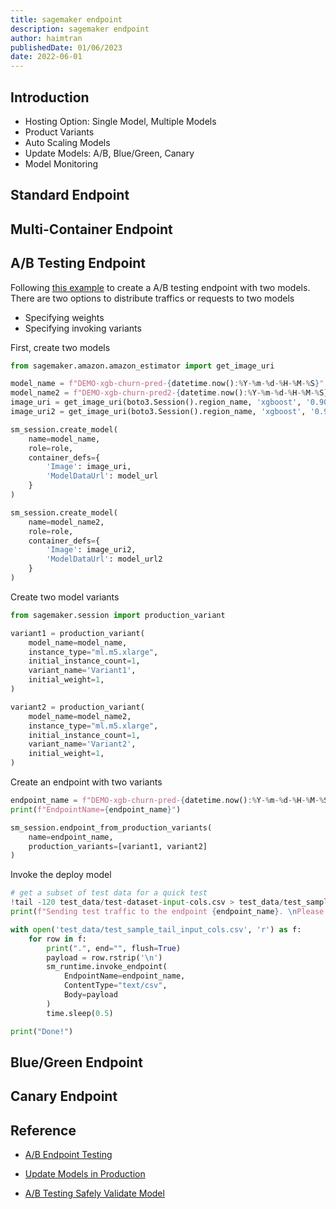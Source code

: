 ```yaml
---
title: sagemaker endpoint
description: sagemaker endpoint
author: haimtran
publishedDate: 01/06/2023
date: 2022-06-01
---
```


## Introduction

- Hosting Option: Single Model, Multiple Models
- Product Variants
- Auto Scaling Models
- Update Models: A/B, Blue/Green, Canary
- Model Monitoring

## Standard Endpoint

## Multi-Container Endpoint

## A/B Testing Endpoint

Following [this example](https://docs.aws.amazon.com/sagemaker/latest/dg/model-ab-testing.html) to create a A/B testing endpoint with two models. There are two options to distribute traffics or requests to two models

- Specifying weights
- Specifying invoking variants

First, create two models

```py
from sagemaker.amazon.amazon_estimator import get_image_uri

model_name = f"DEMO-xgb-churn-pred-{datetime.now():%Y-%m-%d-%H-%M-%S}"
model_name2 = f"DEMO-xgb-churn-pred2-{datetime.now():%Y-%m-%d-%H-%M-%S}"
image_uri = get_image_uri(boto3.Session().region_name, 'xgboost', '0.90-1')
image_uri2 = get_image_uri(boto3.Session().region_name, 'xgboost', '0.90-2')

sm_session.create_model(
    name=model_name,
    role=role,
    container_defs={
        'Image': image_uri,
        'ModelDataUrl': model_url
    }
)

sm_session.create_model(
    name=model_name2,
    role=role,
    container_defs={
        'Image': image_uri2,
        'ModelDataUrl': model_url2
    }
)

```

Create two model variants

```py
from sagemaker.session import production_variant

variant1 = production_variant(
    model_name=model_name,
    instance_type="ml.m5.xlarge",
    initial_instance_count=1,
    variant_name='Variant1',
    initial_weight=1,
)

variant2 = production_variant(
    model_name=model_name2,
    instance_type="ml.m5.xlarge",
    initial_instance_count=1,
    variant_name='Variant2',
    initial_weight=1,
)
```

Create an endpoint with two variants

```py
endpoint_name = f"DEMO-xgb-churn-pred-{datetime.now():%Y-%m-%d-%H-%M-%S}"
print(f"EndpointName={endpoint_name}")

sm_session.endpoint_from_production_variants(
    name=endpoint_name,
    production_variants=[variant1, variant2]
)
```

Invoke the deploy model

```py
# get a subset of test data for a quick test
!tail -120 test_data/test-dataset-input-cols.csv > test_data/test_sample_tail_input_cols.csv
print(f"Sending test traffic to the endpoint {endpoint_name}. \nPlease wait...")

with open('test_data/test_sample_tail_input_cols.csv', 'r') as f:
    for row in f:
        print(".", end="", flush=True)
        payload = row.rstrip('\n')
        sm_runtime.invoke_endpoint(
            EndpointName=endpoint_name,
            ContentType="text/csv",
            Body=payload
        )
        time.sleep(0.5)

print("Done!")
```

## Blue/Green Endpoint

## Canary Endpoint

## Reference

- [A/B Endpoint Testing](https://aws.amazon.com/blogs/machine-learning/a-b-testing-ml-models-in-production-using-amazon-sagemaker/)

- [Update Models in Production](https://docs.aws.amazon.com/sagemaker/latest/dg/deployment-guardrails.html)

- [A/B Testing Safely Validate Model](https://docs.aws.amazon.com/sagemaker/latest/dg/model-ab-testing.html)
